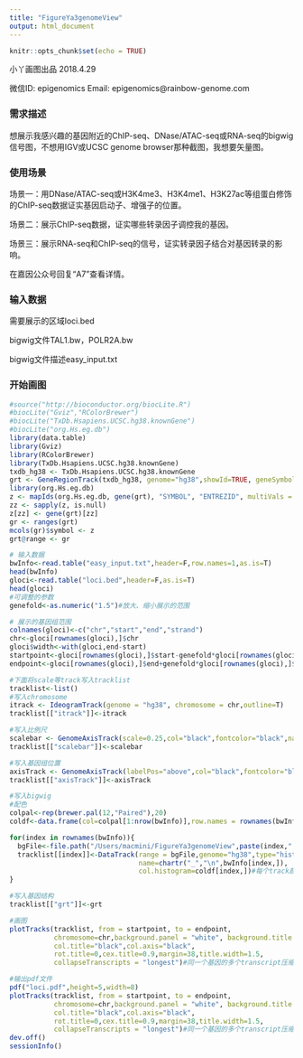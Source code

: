 ```yaml
---
title: "FigureYa3genomeView"
output: html_document
---
```


```r
knitr::opts_chunk$set(echo = TRUE)
```
小丫画图出品 2018.4.29

微信ID: epigenomics  Email: epigenomics@rainbow-genome.com

### 需求描述
想展示我感兴趣的基因附近的ChIP-seq、DNase/ATAC-seq或RNA-seq的bigwig信号图，不想用IGV或UCSC genome browser那种截图，我想要矢量图。

### 使用场景
场景一：用DNase/ATAC-seq或H3K4me3、H3K4me1、H3K27ac等组蛋白修饰的ChIP-seq数据证实基因启动子、增强子的位置。

场景二：展示ChIP-seq数据，证实哪些转录因子调控我的基因。

场景三：展示RNA-seq和ChIP-seq的信号，证实转录因子结合对基因转录的影响。

在嘉因公众号回复“A7”查看详情。

### 输入数据
需要展示的区域loci.bed

bigwig文件TAL1.bw，POLR2A.bw

bigwig文件描述easy_input.txt

### 开始画图
```r
#source("http://bioconductor.org/biocLite.R")
#biocLite("Gviz","RColorBrewer")
#biocLite("TxDb.Hsapiens.UCSC.hg38.knownGene")
#biocLite("org.Hs.eg.db")
library(data.table)
library(Gviz)
library(RColorBrewer)
library(TxDb.Hsapiens.UCSC.hg38.knownGene)
txdb_hg38 <- TxDb.Hsapiens.UCSC.hg38.knownGene
grt <- GeneRegionTrack(txdb_hg38, genome="hg38",showId=TRUE, geneSymbol=TRUE, name="UCSC")
library(org.Hs.eg.db)
z <- mapIds(org.Hs.eg.db, gene(grt), "SYMBOL", "ENTREZID", multiVals = "first")
zz <- sapply(z, is.null)
z[zz] <- gene(grt)[zz]
gr <- ranges(grt)
mcols(gr)$symbol <- z
grt@range <- gr

# 输入数据
bwInfo<-read.table("easy_input.txt",header=F,row.names=1,as.is=T)
head(bwInfo)
gloci<-read.table("loci.bed",header=F,as.is=T)
head(gloci)
#可调整的参数
genefold<-as.numeric("1.5")#放大、缩小展示的范围

# 展示的基因组范围
colnames(gloci)<-c("chr","start","end","strand")
chr<-gloci[rownames(gloci),]$chr
gloci$width<-with(gloci,end-start)
startpoint<-gloci[rownames(gloci),]$start-genefold*gloci[rownames(gloci),]$width
endpoint<-gloci[rownames(gloci),]$end+genefold*gloci[rownames(gloci),]$width

#下面将scale等track写入tracklist
tracklist<-list()
#写入chromosome
itrack <- IdeogramTrack(genome = "hg38", chromosome = chr,outline=T)
tracklist[["itrack"]]<-itrack

#写入比例尺
scalebar <- GenomeAxisTrack(scale=0.25,col="black",fontcolor="black",name="Scale",labelPos="above",showTitle=TRUE)
tracklist[["scalebar"]]<-scalebar

#写入基因组位置
axisTrack <- GenomeAxisTrack(labelPos="above",col="black",fontcolor="black",name=paste(chr,":",sep=""),exponent=0,showTitle=TRUE)
tracklist[["axisTrack"]]<-axisTrack

#写入bigwig
#配色
colpal<-rep(brewer.pal(12,"Paired"),20)
coldf<-data.frame(col=colpal[1:nrow(bwInfo)],row.names = rownames(bwInfo),stringsAsFactors = F)

for(index in rownames(bwInfo)){
  bgFile<-file.path("/Users/macmini/FigureYa3genomeView",paste(index,".bw",sep=""))
  tracklist[[index]]<-DataTrack(range = bgFile,genome="hg38",type="histogram",
                                name=chartr("_","\n",bwInfo[index,]),
                                col.histogram=coldf[index,])#每个track颜色不同才好看
}

#写入基因结构
tracklist[["grt"]]<-grt

#画图
plotTracks(tracklist, from = startpoint, to = endpoint,
           chromosome=chr,background.panel = "white", background.title = "white",
           col.title="black",col.axis="black",
           rot.title=0,cex.title=0.9,margin=38,title.width=1.5,
           collapseTranscripts = "longest")#同一个基因的多个transcript压缩成最长的一个

#输出pdf文件
pdf("loci.pdf",height=5,width=8)
plotTracks(tracklist, from = startpoint, to = endpoint,
           chromosome=chr,background.panel = "white", background.title = "white",
           col.title="black",col.axis="black",
           rot.title=0,cex.title=0.9,margin=38,title.width=1.5,
           collapseTranscripts = "longest")#同一个基因的多个transcript压缩成最长的一个
dev.off()
sessionInfo()
```